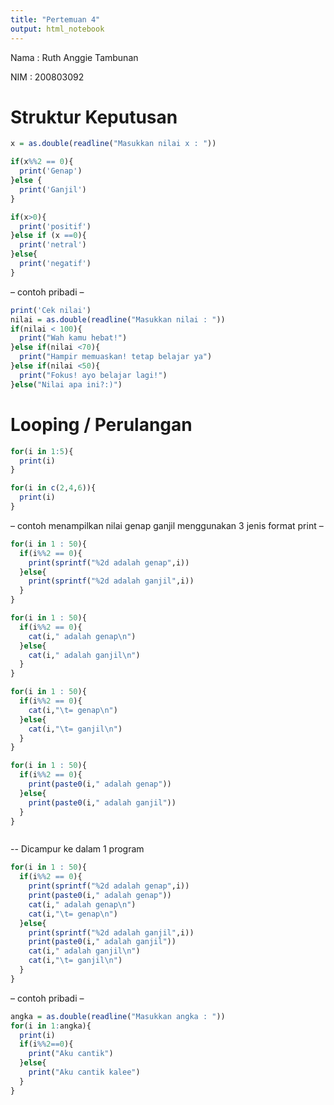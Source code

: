 ---
title: "Pertemuan 4"
output: html_notebook
---

Nama : Ruth Anggie Tambunan

NIM : 200803092

# Struktur Keputusan

```{r}
x = as.double(readline("Masukkan nilai x : "))

if(x%%2 == 0){
  print('Genap')
}else {
  print('Ganjil')
}

if(x>0){
  print('positif')
}else if (x ==0){
  print('netral')
}else{
  print('negatif')
}
```

-- contoh pribadi --

```{r}
print('Cek nilai')
nilai = as.double(readline("Masukkan nilai : "))
if(nilai < 100){
  print("Wah kamu hebat!")
}else if(nilai <70){
  print("Hampir memuaskan! tetap belajar ya")
}else if(nilai <50){
  print("Fokus! ayo belajar lagi!")
}else("Nilai apa ini?:)")
```

# Looping / Perulangan

```{r}
for(i in 1:5){
  print(i)
}

for(i in c(2,4,6)){
  print(i)
}
```

-- contoh menampilkan nilai genap ganjil menggunakan 3 jenis format print --

```{r}
for(i in 1 : 50){
  if(i%%2 == 0){
    print(sprintf("%2d adalah genap",i))
  }else{
    print(sprintf("%2d adalah ganjil",i))
  }
}
```

```{r}
for(i in 1 : 50){
  if(i%%2 == 0){
    cat(i," adalah genap\n")
  }else{
    cat(i," adalah ganjil\n")
  }
}
```

```{r}
for(i in 1 : 50){
  if(i%%2 == 0){
    cat(i,"\t= genap\n")
  }else{
    cat(i,"\t= ganjil\n")
  }
}
```

```{r}
for(i in 1 : 50){
  if(i%%2 == 0){
    print(paste0(i," adalah genap"))
  }else{
    print(paste0(i," adalah ganjil"))
  }
}



```

\-- Dicampur ke dalam 1 program

```{r}
for(i in 1 : 50){
  if(i%%2 == 0){
    print(sprintf("%2d adalah genap",i))
    print(paste0(i," adalah genap"))
    cat(i," adalah genap\n")
    cat(i,"\t= genap\n")
  }else{
    print(sprintf("%2d adalah ganjil",i))
    print(paste0(i," adalah ganjil"))
    cat(i," adalah ganjil\n")
    cat(i,"\t= ganjil\n")
  }
}
```

-- contoh pribadi --

```{r}
angka = as.double(readline("Masukkan angka : "))
for(i in 1:angka){
  print(i)
  if(i%%2==0){
    print("Aku cantik")
  }else{
    print("Aku cantik kalee")
  }
}
```
